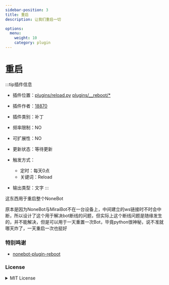 ```yaml
---
sidebar-position: 3
title: 重启
description: 让我们重启一切

options:
  menu:
    weight: 10
    category: plugin
---
```


# 重启

:::tip插件信息
- 插件位置：[plugins/reload.py](https://github.com/phantom-sea-limited/Bot/blob/main/plugins/reload.py) [plugins/__reboot/*](https://github.com/phantom-sea-limited/Bot/blob/main/plugins/__reboot)
- 插件作者：[18870](https://github.com/18870/nonebot-plugin-reboot)
- 插件类别：补丁
- 频率限制：<span id="red">NO</span>
- 可扩展性：<span id="red">NO</span>
- 更新状态：<span id="orange">等待更新</span>


- 触发方式：
  - 定时：每天0点
  - 关键词：Reload
- 输出类型：文字
:::

这东西用于重启整个NoneBot

原本是因为NoneBot与MiraiBot不在一台设备上，中间建立的ws链接时不时会中断，所以设计了这个用于解决bot断线的问题，但实际上这个断线问题是随缘发生的，并不能解决，但是可以用于一天重置一次Bot，毕竟python很神秘，说不准就哪天炸了，一天重启一次也挺好

### 特别鸣谢

- [nonebot-plugin-reboot](https://github.com/18870/nonebot-plugin-reboot)

### License

<details>
<summary>MIT License</summary>
Copyright (c) 2022 18870

Permission is hereby granted, free of charge, to any person obtaining a copy
of this software and associated documentation files (the "Software"), to deal
in the Software without restriction, including without limitation the rights
to use, copy, modify, merge, publish, distribute, sublicense, and/or sell
copies of the Software, and to permit persons to whom the Software is
furnished to do so, subject to the following conditions:

The above copyright notice and this permission notice shall be included in all
copies or substantial portions of the Software.

THE SOFTWARE IS PROVIDED "AS IS", WITHOUT WARRANTY OF ANY KIND, EXPRESS OR
IMPLIED, INCLUDING BUT NOT LIMITED TO THE WARRANTIES OF MERCHANTABILITY,
FITNESS FOR A PARTICULAR PURPOSE AND NONINFRINGEMENT. IN NO EVENT SHALL THE
AUTHORS OR COPYRIGHT HOLDERS BE LIABLE FOR ANY CLAIM, DAMAGES OR OTHER
LIABILITY, WHETHER IN AN ACTION OF CONTRACT, TORT OR OTHERWISE, ARISING FROM,
OUT OF OR IN CONNECTION WITH THE SOFTWARE OR THE USE OR OTHER DEALINGS IN THE
SOFTWARE.
</details>